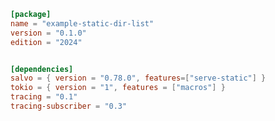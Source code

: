 
```toml  title="static-dir-list/Cargo.toml"
[package]
name = "example-static-dir-list"
version = "0.1.0"
edition = "2024"


[dependencies]
salvo = { version = "0.78.0", features=["serve-static"] }
tokio = { version = "1", features = ["macros"] }
tracing = "0.1"
tracing-subscriber = "0.3"

```